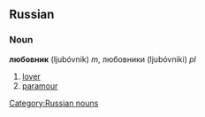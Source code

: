 ==Russian==
[[Category:Russian nouns]]
===Noun===
'''любовник''' (ljubóvnik) ''m'', любовники (ljubóvniki) ''pl''

# [[lover]]
# [[paramour]]